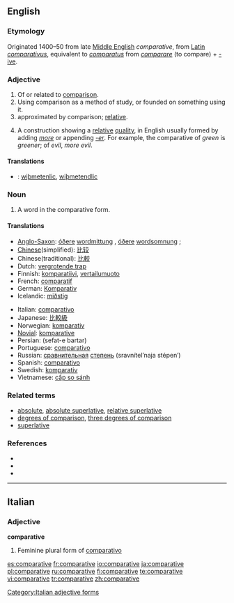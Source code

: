 ==English==

===Etymology===
Originated 1400–50 from late [[Middle English]] ''comparative'', from [[Latin]] ''[[comparativus]]'', equivalent to ''[[comparatus]]'' from ''[[comparare]]'' (to compare) + [[-ive]].

===Adjective===
{{en-adj}}

# Of or related to [[comparison]].
# Using comparison as a method of study, or founded on something using it.
# approximated by comparison; [[relative]].
# {{grammar}} A construction showing a [[relative]] [[quality]], in English usually formed by adding ''[[more]]'' or appending ''[[-er]]''. For example, the comparative of ''green'' is ''greener''; of ''evil'', ''more evil''.

====Translations====
{{checktrans}}
*{{ttbc|Anglo-Saxon}}: [[wiþmetenlic]], [[wiþmetendlic]]

===Noun===
{{wikipedia}}
{{en-noun}}

# {{grammar}} A word in the comparative form.

====Translations====
{{trans-top|word in comparative form}}
*[[Anglo-Saxon]]: [[óðer]]e [[wordmittung]] {{f}}, [[óðer]]e [[wordsomnung]] {{f}};
*[[Chinese]](simplified): [[比较]]
*Chinese(traditional): [[比較]]
*Dutch: [[vergrotende trap]] {{m}}
*Finnish: [[komparatiivi]], [[vertailumuoto]]
*French: [[comparatif]] {{m}}
*German: [[Komparativ]] {{m}}
*Icelandic: [[miðstig]] {{n}}
{{trans-mid}}
*Italian: [[comparativo]]
*Japanese: [[比較級]]
*Norwegian: [[komparativ]]
*[[Novial]]: [[komparative]]
*Persian: {{FAchar|[[صفت برتر]]}} (sefat-e bartar)
*Portuguese: [[comparativo]] {{m}}
*Russian: [[сравнительный|сравнительная]] [[степень]] (sravnítel’naja stépen’) {{f}}
*Spanish: [[comparativo]] {{m}}
*Swedish: [[komparativ]] {{n}}
*Vietnamese: [[cấp so sánh]]
{{trans-bottom}}

===Related terms===
* [[absolute]], [[absolute superlative]], [[relative superlative]]
* [[degrees of comparison]], [[three degrees of comparison]]
* [[superlative]]

===References===
* {{R:American Heritage 2000|comparative}}
* {{R:Dictionary.com|comparative}}
* {{R:WordNet 2003|comparative}}

----

==Italian==

===Adjective===
'''comparative''' {{f}}

# Feminine plural form of [[comparativo]]

[[Category:Italian adjective forms]]

[[es:comparative]]
[[fr:comparative]]
[[io:comparative]]
[[ja:comparative]]
[[pl:comparative]]
[[ru:comparative]]
[[fi:comparative]]
[[te:comparative]]
[[vi:comparative]]
[[tr:comparative]]
[[zh:comparative]]